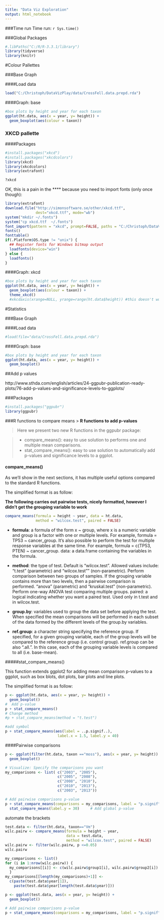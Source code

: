 ```yaml
---
title: "Data Viz Exploration"
output: html_notebook
---
```


###Time run
Time run: `r Sys.time()`

###Global Packages
```r
#.libPaths("C:/R/R-3.3.1/library")
library(tidyverse)
library(knitr)
```

#Colour Pallettes

###Base Graph

####Load data

```r
load("C:/Christoph/DataVizPlay/data/CrossFell.data.prepd.rda")
```

####Graph: base
```r
#box plots by height and year for each taxon
ggplot(ht.data, aes(x = year, y= height)) +
  geom_boxplot(aes(colour = taxon)) 
```

### XKCD pallette

####Packages
```r
#install.packages("xkcd")
#install.packages("xkcdcolors")
library(xkcd)
library(xkcdcolors)
library(extrafont)

?xkcd
```

OK, this is a pain in the **** because you need to import fonts (only once though):

```r
library(extrafont)
download.file("http://simonsoftware.se/other/xkcd.ttf",
              dest="xkcd.ttf", mode="wb")
system("mkdir ~/.fonts")
system("cp xkcd.ttf  ~/.fonts")
font_import(pattern = "xkcd", prompt=FALSE, paths = "C:/Christoph/DataVizPlay/scripts")
fonts()
fonttable()
if(.Platform$OS.type != "unix") {
  ## Register fonts for Windows bitmap output
  loadfonts(device="win")
} else {
  loadfonts()
}
```


####Graph: xkcd
```r
#box plots by height and year for each taxon
ggplot(ht.data, aes(x = year, y= height)) +
  geom_boxplot(aes(colour = taxon)) +
  theme_xkcd() 
  #xkcdaxis(xrange=NULL, yrange=range(ht.data$height)) #this doesn't work because one axis is a factor
```


#Statistics

###Base Graph

####Load data

```r
#load(file="data/CrossFell.data.prepd.rda")
```

####Graph: base
```r
#box plots by height and year for each taxon
ggplot(ht.data, aes(x = year, y= height)) +
  geom_boxplot() 
```

##Add p values

http://www.sthda.com/english/articles/24-ggpubr-publication-ready-plots/76-add-p-values-and-significance-levels-to-ggplots/

###Packages
```r
#install.packages("ggpubr")
library(ggpubr)
```

###R functions to compare means
> **R functions to add p-values**

> Here we present two new R functions in the ggpubr package:

> * compare_means(): easy to use solution to performs one and multiple mean comparisons.
> * stat_compare_means(): easy to use solution to automatically add p-values and significance levels to a ggplot.

#### compare_means()

As we’ll show in the next sections, it has multiple useful options compared to the standard R functions.

The simplified format is as follow:


**The following carries out pairwise tests, nicely formatted, however I didn't get the grouping variable to work** 
```r
compare_means(formula = height ~ year, data = ht.data, 
              method = "wilcox.test", paired = FALSE)
```

* **formula**: a formula of the form x ~ group, where x is a numeric variable and group is a factor with one or multiple levels. For example, formula = TP53 ~ cancer_group. It’s also possible to perform the test for multiple response variables at the same time. For example, formula = c(TP53, PTEN) ~ cancer_group.
data: a data.frame containing the variables in the formula.

* **method**: the type of test. Default is “wilcox.test”. Allowed values include:
“t.test” (parametric) and “wilcox.test”" (non-parametric). Perform comparison between two groups of samples. If the grouping variable contains more than two levels, then a pairwise comparison is performed.
“anova” (parametric) and “kruskal.test” (non-parametric). Perform one-way ANOVA test comparing multiple groups.
paired: a logical indicating whether you want a paired test. Used only in t.test and in wilcox.test.

* **group.by**: variables used to group the data set before applying the test. When specified the mean comparisons will be performed in each subset of the data formed by the different levels of the group.by variables.

* **ref.group**: a character string specifying the reference group. If specified, for a given grouping variable, each of the group levels will be compared to the reference group (i.e. control group). ref.group can be also “.all.”. In this case, each of the grouping variable levels is compared to all (i.e. base-mean).



#####stat_compare_means()

This function extends ggplot2 for adding mean comparison p-values to a ggplot, such as box blots, dot plots, bar plots and line plots.

The simplified format is as follow:
```r
p <- ggplot(ht.data, aes(x = year, y= height)) +
  geom_boxplot()
#  Add p-value
p + stat_compare_means()
# Change method
#p + stat_compare_means(method = "t.test")

#add symbol
p + stat_compare_means(aes(label = ..p.signif..), 
                        label.x = 1.5, label.y = 40)
```

####Pairwise comparisons

```r
p <- ggplot(filter(ht.data, taxon =="moss"), aes(x = year, y= height)) +
  geom_boxplot()

# Visualize: Specify the comparisons you want
my_comparisons <- list( c("2003", "2005"), 
                        c("2005", "2008"), 
                        c("2008", "2010"),
                        c("2010", "2013"), 
                        c("2003", "2013"))

# Add pairwise comparisons p-value
p + stat_compare_means(comparisons = my_comparisons, label = "p.signif", hide.ns = TRUE) + 
  stat_compare_means(label.y = 30)     # Add global p-value
```

automate the brackets

```r
test.data <- filter(ht.data, taxon=="Vm")
wilc.pairw <- compare_means(formula = height ~ year, 
                            data = test.data, 
                            method = "wilcox.test", paired = FALSE)
wilc.pairw <- filter(wilc.pairw, p <=0.05)
wilc.pairw
```

```r
my_comparisons <- list()
for (i in 1:nrow(wilc.pairw)) {
  my_comparisons[[i]] <- c(wilc.pairw$group1[i], wilc.pairw$group2[i])
  }
my_comparisons[[length(my_comparisons)+1]] <- 
  c(paste(test.data$year[1]), 
    paste(test.data$year[length(test.data$year)]))

```

```r
p <- ggplot(test.data, aes(x = year, y= height)) +
  geom_boxplot()

# Add pairwise comparisons p-value
p + stat_compare_means(comparisons = my_comparisons, label = "p.signif", hide.ns = FALSE)
  

```

